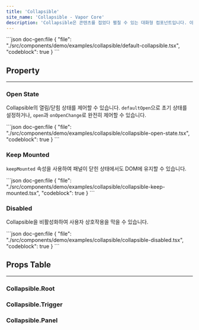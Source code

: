 ```yaml
---
title: 'Collapsible'
site_name: 'Collapsible - Vapor Core'
description: 'Collapsible은 콘텐츠를 접었다 펼칠 수 있는 대화형 컴포넌트입니다. 아코디언이나 확장 가능한 섹션을 구현할 때 사용합니다.'
---
```


<Demo name="collapsible/default-collapsible">
```json doc-gen:file
{
    "file": "./src/components/demo/examples/collapsible/default-collapsible.tsx",
    "codeblock": true
}
```
</Demo>

## Property

---

### Open State

Collapsible의 열림/닫힘 상태를 제어할 수 있습니다. `defaultOpen`으로 초기 상태를 설정하거나, `open`과 `onOpenChange`로 완전히 제어할 수 있습니다.

<Demo name="collapsible/collapsible-open-state">
```json doc-gen:file
{
    "file": "./src/components/demo/examples/collapsible/collapsible-open-state.tsx",
    "codeblock": true
}
```
</Demo>

### Keep Mounted

`keepMounted` 속성을 사용하여 패널이 닫힌 상태에서도 DOM에 유지할 수 있습니다.

<Demo name="collapsible/collapsible-keep-mounted">
```json doc-gen:file
{
    "file": "./src/components/demo/examples/collapsible/collapsible-keep-mounted.tsx",
    "codeblock": true
}
```
</Demo>

### Disabled

Collapsible을 비활성화하여 사용자 상호작용을 막을 수 있습니다.

<Demo name="collapsible/collapsible-disabled">
```json doc-gen:file
{
    "file": "./src/components/demo/examples/collapsible/collapsible-disabled.tsx",
    "codeblock": true
}
```
</Demo>

## Props Table

---

### Collapsible.Root

<NewComponentPropsTable componentName="collapsible-root" />

### Collapsible.Trigger

<NewComponentPropsTable componentName="collapsible-trigger" />

### Collapsible.Panel

<NewComponentPropsTable componentName="collapsible-panel" />
